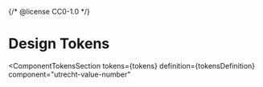 {/* @license CC0-1.0 */}


<Meta id="css-number-value--design-tokens" title="CSS Component/Number Value/Design Tokens" />

# Design Tokens

<ComponentTokensSection
  tokens={tokens}
  definition={tokensDefinition}
  component="utrecht-value-number"
></ComponentTokensSection>
